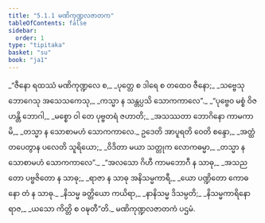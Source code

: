 ```yaml
---
title: "5.1.1 မဏိကုဏ္ဍလဇာတက"
tableOfContents: false
sidebar:
  order: 1
type: "tipitaka"
basket: "su"
book: "ja1"
---
```



<DynamicBreadcrumb />

<Division number="1" book="ja1">

<Paragraph number="1146" type="verses" book="ja1">
_“ဇီနော ရထဿံ မဏိကုဏ္ဍလေ စ,_  
_ပုတ္တေ စ ဒါရေ စ တထေဝ ဇီနော;_  
_သဗ္ဗေသု ဘောဂေသု အသေသကေသု,_  
_ကသ္မာ န သန္တပ္ပသိ သောကကာလေ”._  

</Paragraph>

</Division>
<Division number="2" book="ja1">

<Paragraph number="1147" type="verses" book="ja1">
_“ပုဗ္ဗေဝ မစ္စံ ဝိဇဟန္တိ ဘောဂါ,_  
_မစ္စော ဝါ တေ ပုဗ္ဗတရံ ဇဟာတိ;_  
_အသဿတာ ဘောဂိနော ကာမကာမိ,_  
_တသ္မာ န သောစာမဟံ သောကကာလေ._  

</Paragraph>

</Division>
<Division number="3" book="ja1">

<Paragraph number="1148" type="verses" book="ja1">
ဥဒေတိ အာပူရတိ ဝေတိ စန္ဒော,_  
_အတ္ထံ တပေတွာန ပလေတိ သူရိယော;_  
_ဝိဒိတာ မယာ သတ္တုက လောကဓမ္မာ,_  
_တသ္မာ န သောစာမဟံ သောကကာလေ”._  

</Paragraph>

</Division>
<Division number="4" book="ja1">

<Paragraph number="1149" type="verses" book="ja1">
_“အလသော ဂိဟီ ကာမဘောဂီ န သာဓု,_  
_အသညတော ပဗ္ဗဇိတော န သာဓု;_  
_ရာဇာ န သာဓု အနိသမ္မကာရီ,_  
_ယော ပဏ္ဍိတော ကောဓနော တံ န သာဓု._  

</Paragraph>

</Division>
<Division number="5" book="ja1">

<Paragraph number="1150" type="verses" book="ja1">
_နိသမ္မ ခတ္တိယော ကယိရာ,_  
_နာနိသမ္မ ဒိသမ္ပတိ;_  
_နိသမ္မကာရိနော ရာဇ,_  
_ယသော ကိတ္တိ စ ဝဍ္ဎတီ”တိ._  


</Paragraph>
</Division>

<Paragraph number="1151" type="center" book="ja1">
မဏိကုဏ္ဍလဇာတကံ ပဌမံ.
</Paragraph>